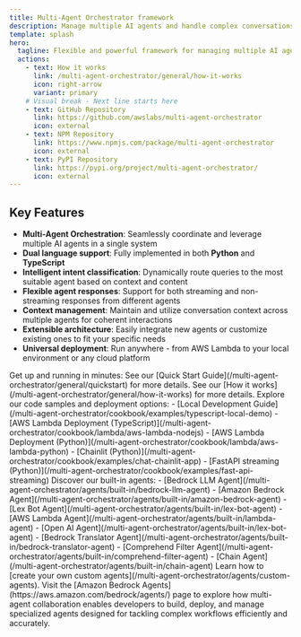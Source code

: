 ```yaml
---
title: Multi-Agent Orchestrator framework
description: Manage multiple AI agents and handle complex conversations
template: splash
hero:
  tagline: Flexible and powerful framework for managing multiple AI agents and handling complex conversations 🤖🚀
  actions:
    - text: How it works
      link: /multi-agent-orchestrator/general/how-it-works
      icon: right-arrow
      variant: primary
    # Visual break - Next line starts here
    - text: GitHub Repository
      link: https://github.com/awslabs/multi-agent-orchestrator
      icon: external
    - text: NPM Repository
      link: https://www.npmjs.com/package/multi-agent-orchestrator
      icon: external
    - text: PyPI Repository
      link: https://pypi.org/project/multi-agent-orchestrator/
      icon: external
---
```




## Key Features

- **Multi-Agent Orchestration**: Seamlessly coordinate and leverage multiple AI agents in a single system
- **Dual language support**: Fully implemented in both **Python** and **TypeScript**
- **Intelligent intent classification**: Dynamically route queries to the most suitable agent based on context and content
- **Flexible agent responses**: Support for both streaming and non-streaming responses from different agents
- **Context management**: Maintain and utilize conversation context across multiple agents for coherent interactions
- **Extensible architecture**: Easily integrate new agents or customize existing ones to fit your specific needs
- **Universal deployment**: Run anywhere - from AWS Lambda to your local environment or any cloud platform

<CardGrid>
  <Card title="Quick Installation" icon="rocket">
    Get up and running in minutes:
    See our [Quick Start Guide](/multi-agent-orchestrator/general/quickstart) for more details.
  </Card>
  <Card title="How it works" icon="rocket">
    See our [How it works](/multi-agent-orchestrator/general/how-it-works) for more details.
  </Card>
  <Card title="Code Samples & Deployment" icon="rocket">
    Explore our code samples and deployment options:
    - [Local Development Guide](/multi-agent-orchestrator/cookbook/examples/typescript-local-demo)
    - [AWS Lambda Deployment (TypeScript)](/multi-agent-orchestrator/cookbook/lambda/aws-lambda-nodejs)
    - [AWS Lambda Deployment (Python)](/multi-agent-orchestrator/cookbook/lambda/aws-lambda-python)
    - [Chainlit (Python)](/multi-agent-orchestrator/cookbook/examples/chat-chainlit-app)
    - [FastAPI streaming (Python)](/multi-agent-orchestrator/cookbook/examples/fast-api-streaming)
  </Card>
  <Card title="Powerful Agents" icon="puzzle">
    Discover our built-in agents:
    - [Bedrock LLM Agent](/multi-agent-orchestrator/agents/built-in/bedrock-llm-agent)
    - [Amazon Bedrock Agent](/multi-agent-orchestrator/agents/built-in/amazon-bedrock-agent)
    - [Lex Bot Agent](/multi-agent-orchestrator/agents/built-in/lex-bot-agent)
    - [AWS Lambda Agent](/multi-agent-orchestrator/agents/built-in/lambda-agent)
    - [Open AI Agent](/multi-agent-orchestrator/agents/built-in/lex-bot-agent)
    - [Bedrock Translator Agent](/multi-agent-orchestrator/agents/built-in/bedrock-translator-agent)
    - [Comprehend Filter Agent](/multi-agent-orchestrator/agents/built-in/comprehend-filter-agent)
    - [Chain Agent](/multi-agent-orchestrator/agents/built-in/chain-agent)
    Learn how to [create your own custom agents](/multi-agent-orchestrator/agents/custom-agents).
  </Card>
</CardGrid>

<Card title="Looking for details on Amazon Bedrock’s multi-agent collaboration capability announced during Matt Garman's keynote at re:Invent 2024?">
Visit the [Amazon Bedrock Agents](https://aws.amazon.com/bedrock/agents/) page to explore how multi-agent collaboration enables developers to build, deploy, and manage specialized agents designed for tackling complex workflows efficiently and accurately.
</Card>

